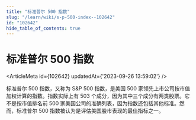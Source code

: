 ```yaml
---
title: "标准普尔 500 指数"
slug: "/learn/wiki/s-p-500-index--102642"
id: "102642"
hide_table_of_contents: true
---
```



# 标准普尔 500 指数

<ArticleMeta id={102642} updatedAt={'2023-09-26 13:59:02'} />
<div className='border-solid border-b border-t-0 my-4 border-[var(--ifm-color-gray-300)]' />

标准普尔 500 指数，又称为 S&P 500 指数，是美国 500 家领先上市公司按市值加权计算的指数。指数实际上有 503 个成分，因为其中三个成分有两类股票。它不是按市值排名前 500 家美国公司的准确列表，因为指数还包括其他标准。然而，标准普尔 500 指数被认为是评估美国股市表现的最佳指标之一。
